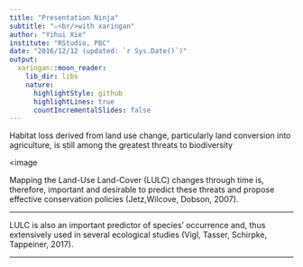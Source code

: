 ```yaml
---
title: "Presentation Ninja"
subtitle: "⚔<br/>with xaringan"
author: "Yihui Xie"
institute: "RStudio, PBC"
date: "2016/12/12 (updated: `r Sys.Date()`)"
output:
  xaringan::moon_reader:
    lib_dir: libs
    nature:
      highlightStyle: github
      highlightLines: true
      countIncrementalSlides: false
---
```


Habitat loss derived from land use change, particularly land conversion into agriculture, is still among the greatest threats to biodiversity

<image

Mapping the Land-Use Land-Cover (LULC) changes through time is, therefore, important and desirable to predict these threats and propose effective conservation policies (Jetz,Wilcove, Dobson, 2007). 

---

LULC is also an important predictor of species’ occurrence and, thus extensively used in several ecological studies (Vigl, Tasser, Schirpke, Tappeiner, 2017). 

---
